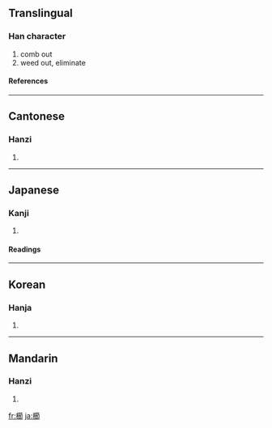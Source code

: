{{see|栉}}

==Translingual==
===Han character===
{{Han char|rn=75|rad=木|as=15|sn=19|four=4892<sub>7</sub>|canj=木竹日中 (DHAL)}}
# comb out
# weed out, eliminate
====References====
{{Han ref|kx=0560.240|dkj=15817|dj=0949.210|hdz=21302.080|uh=6ADB|ud=27355|bh=C0CD|bd=49357}}

----
==Cantonese==
===Hanzi===
{{yue-hanzi|jyut=|y=jit1}}
# {{defn|Cantonese}}

----
==Japanese==
===Kanji===
{{ja-kanji|grade=|rs=木15}}
# {{defn|Japanese}} 
====Readings====
{{ja-readings|on=[[しつ]] (shitsu)|kun=[[くし]] (kushi), [[くしけずる]] (kushikezuru)}}

----
==Korean==
===Hanja===
{{ko-hanja|hangeul=즐|eumhun=|rv=jeul|mr=chŭl|y=cul}}
# {{defn|Korean}}

----
==Mandarin==
===Hanzi===
{{cmn-hanzi|sim=栉|pin=[[jié]] ([[jie2]])|wg=chieh<sup>2</sup>}}
# {{defn|Mandarin}}

[[fr:櫛]]
[[ja:櫛]]